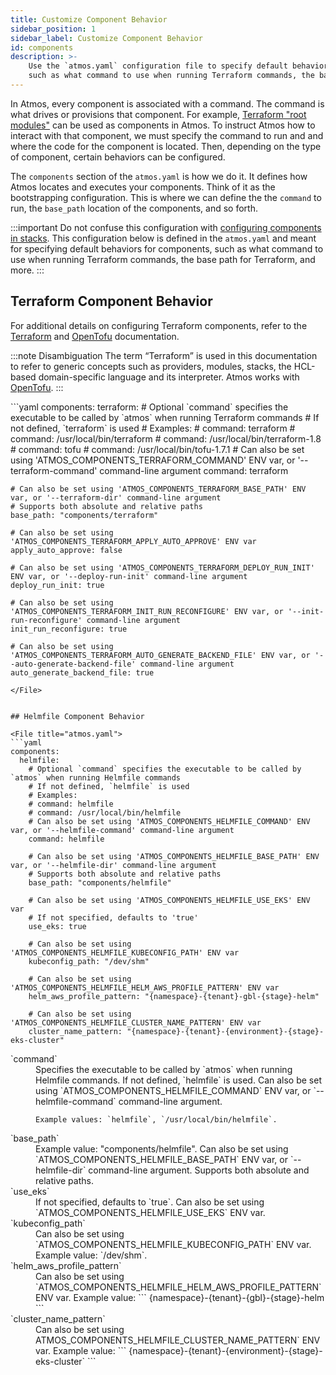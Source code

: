 ```yaml
---
title: Customize Component Behavior
sidebar_position: 1
sidebar_label: Customize Component Behavior
id: components
description: >-
    Use the `atmos.yaml` configuration file to specify default behaviors for components,
    such as what command to use when running Terraform commands, the base path for Terraform, and more.
---
```


In Atmos, every component is associated with a command. The command is what drives or provisions that component. 
For example, [Terraform "root modules"](/core-concepts/components/terraform) can be used as components in Atmos. 
To instruct Atmos how to interact with that component, we must specify the command to run and and where the code
for the component is located. Then, depending on the type of component, certain behaviors can be configured.

The `components` section of the `atmos.yaml` is how we do it. It defines how Atmos locates and executes your components. 
Think of it as the bootstrapping configuration.  This is where we can define the the `command` to run, 
the `base_path` location of the components, and so forth.


:::important
Do not confuse this configuration with [configuring components in stacks](/core-concepts/stacks/define-components). 
This configuration below is defined in the `atmos.yaml` and meant for specifying default behaviors for components, 
such as what command to use when running Terraform commands, the base path for Terraform, and more.
:::

## Terraform Component Behavior

For additional details on configuring Terraform components, refer to the [Terraform](/core-concepts/projects/configuration/terraform) 
and [OpenTofu](/core-concepts/projects/configuration/opentofu) documentation.


:::note Disambiguation
The term “Terraform” is used in this documentation to refer to generic concepts such as providers, modules, stacks, the 
HCL-based domain-specific language and its interpreter. Atmos works with [OpenTofu](/core-concepts/projects/configuration/opentofu).
:::


<File title="atmos.yaml">
```yaml
components:
  terraform:
    # Optional `command` specifies the executable to be called by `atmos` when running Terraform commands
    # If not defined, `terraform` is used
    # Examples:
    # command: terraform
    # command: /usr/local/bin/terraform
    # command: /usr/local/bin/terraform-1.8
    # command: tofu
    # command: /usr/local/bin/tofu-1.7.1
    # Can also be set using 'ATMOS_COMPONENTS_TERRAFORM_COMMAND' ENV var, or '--terraform-command' command-line argument
    command: terraform

    # Can also be set using 'ATMOS_COMPONENTS_TERRAFORM_BASE_PATH' ENV var, or '--terraform-dir' command-line argument
    # Supports both absolute and relative paths
    base_path: "components/terraform"

    # Can also be set using 'ATMOS_COMPONENTS_TERRAFORM_APPLY_AUTO_APPROVE' ENV var
    apply_auto_approve: false

    # Can also be set using 'ATMOS_COMPONENTS_TERRAFORM_DEPLOY_RUN_INIT' ENV var, or '--deploy-run-init' command-line argument
    deploy_run_init: true

    # Can also be set using 'ATMOS_COMPONENTS_TERRAFORM_INIT_RUN_RECONFIGURE' ENV var, or '--init-run-reconfigure' command-line argument
    init_run_reconfigure: true

    # Can also be set using 'ATMOS_COMPONENTS_TERRAFORM_AUTO_GENERATE_BACKEND_FILE' ENV var, or '--auto-generate-backend-file' command-line argument
    auto_generate_backend_file: true
```
</File>


## Helmfile Component Behavior

<File title="atmos.yaml">
```yaml
components:
  helmfile:
    # Optional `command` specifies the executable to be called by `atmos` when running Helmfile commands
    # If not defined, `helmfile` is used
    # Examples:
    # command: helmfile
    # command: /usr/local/bin/helmfile
    # Can also be set using 'ATMOS_COMPONENTS_HELMFILE_COMMAND' ENV var, or '--helmfile-command' command-line argument
    command: helmfile

    # Can also be set using 'ATMOS_COMPONENTS_HELMFILE_BASE_PATH' ENV var, or '--helmfile-dir' command-line argument
    # Supports both absolute and relative paths
    base_path: "components/helmfile"

    # Can also be set using 'ATMOS_COMPONENTS_HELMFILE_USE_EKS' ENV var
    # If not specified, defaults to 'true'
    use_eks: true

    # Can also be set using 'ATMOS_COMPONENTS_HELMFILE_KUBECONFIG_PATH' ENV var
    kubeconfig_path: "/dev/shm"

    # Can also be set using 'ATMOS_COMPONENTS_HELMFILE_HELM_AWS_PROFILE_PATTERN' ENV var
    helm_aws_profile_pattern: "{namespace}-{tenant}-gbl-{stage}-helm"

    # Can also be set using 'ATMOS_COMPONENTS_HELMFILE_CLUSTER_NAME_PATTERN' ENV var
    cluster_name_pattern: "{namespace}-{tenant}-{environment}-{stage}-eks-cluster"
```
</File>


<dl>
  <dt>`command`</dt>
  <dd>
    Specifies the executable to be called by `atmos` when running Helmfile commands. 
    If not defined, `helmfile` is used. Can also be set using `ATMOS_COMPONENTS_HELMFILE_COMMAND` ENV var, 
    or `--helmfile-command` command-line argument. 
  
    Example values: `helmfile`, `/usr/local/bin/helmfile`.
  </dd>

  <dt>`base_path`</dt>
  <dd>
    Example value: "components/helmfile". Can also be set using `ATMOS_COMPONENTS_HELMFILE_BASE_PATH` ENV var, 
    or `--helmfile-dir` command-line argument. 
    Supports both absolute and relative paths.
  </dd>

  <dt>`use_eks`</dt>
  <dd>
    If not specified, defaults to `true`. 
    Can also be set using `ATMOS_COMPONENTS_HELMFILE_USE_EKS` ENV var.
  </dd>

  <dt>`kubeconfig_path`</dt>
  <dd>
    Can also be set using `ATMOS_COMPONENTS_HELMFILE_KUBECONFIG_PATH` ENV var. 
    Example value: `/dev/shm`.
  </dd>

  <dt>`helm_aws_profile_pattern`</dt>
  <dd>
    Can also be set using `ATMOS_COMPONENTS_HELMFILE_HELM_AWS_PROFILE_PATTERN` ENV var. 
    Example value:  
    ```
    {namespace}-{tenant}-{gbl}-{stage}-helm
    ```
  </dd>

  <dt>`cluster_name_pattern`</dt>
  <dd>
    Can also be set using   ATMOS_COMPONENTS_HELMFILE_CLUSTER_NAME_PATTERN` ENV var. 
    Example value: 
    ```
    {namespace}-{tenant}-{environment}-{stage}-eks-cluster`
    ```
  </dd>
</dl>
